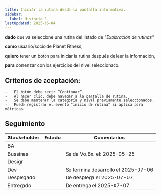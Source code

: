 ```yaml
---
title: Iniciár la rutina desde la pantalla informativa.
sidebar:
  label: Historia 3
lastUpdated: 2025-06-04
---
```


**dado** que ya seleccione una rutina del listado de _"Exploración de rutinas"_

**como** usuario/socio de Planet Fitness,

**quiero** tener un botón para iniciar la rutina después de leer la información,

**para** comenzar con los ejercicios del nivel seleccionado.

## Criterios de aceptación:

	-	El botón debe decir “Continuar”.
	-	Al hacer clic, debe navegar a la pantalla de rutina.
	-	Se debe mantener la categoría y nivel previamente seleccionados.
	-	Puede registrar el evento “inicio de rutina” si aplica para métricas.

## Seguimiento


| Stackeholder |                     Estado                    |             Comentarios             |
|--------------|-----------------------------------------------|------------------------------------ |
| BA           | <Badge text="Done" variant="success" />       |                                     |
| Bussines     | <Badge text="Done" variant="success" />       | Se da Vo.Bo. el: 2025-05-25         |
| Design       | <Badge text="Done" variant="success" />       |                                     |
| Dev          | <Badge text="Done" variant="success" />       | Se termina desarrollo el 2025-07-06 |
| Desplegado   | <Badge text="Done" variant="success" />       | De desplega el 2025-07-07           |
| Entregado    | <Badge text="Done" variant="success" />       | De entrega el 2025-07-07            |

